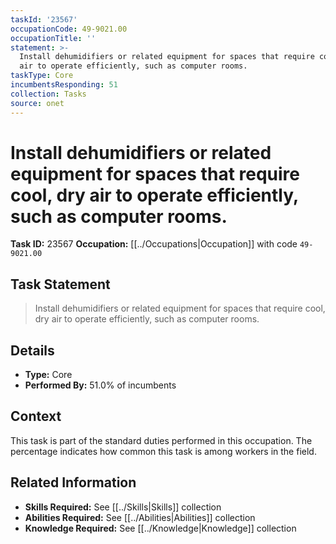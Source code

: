 ```yaml
---
taskId: '23567'
occupationCode: 49-9021.00
occupationTitle: ''
statement: >-
  Install dehumidifiers or related equipment for spaces that require cool, dry
  air to operate efficiently, such as computer rooms.
taskType: Core
incumbentsResponding: 51
collection: Tasks
source: onet
---
```

# Install dehumidifiers or related equipment for spaces that require cool, dry air to operate efficiently, such as computer rooms.

**Task ID:** 23567
**Occupation:** [[../Occupations|Occupation]] with code `49-9021.00`

## Task Statement

> Install dehumidifiers or related equipment for spaces that require cool, dry air to operate efficiently, such as computer rooms.

## Details

- **Type:** Core
- **Performed By:** 51.0% of incumbents

## Context

This task is part of the standard duties performed in this occupation. The percentage indicates how common this task is among workers in the field.

## Related Information

- **Skills Required:** See [[../Skills|Skills]] collection
- **Abilities Required:** See [[../Abilities|Abilities]] collection
- **Knowledge Required:** See [[../Knowledge|Knowledge]] collection

